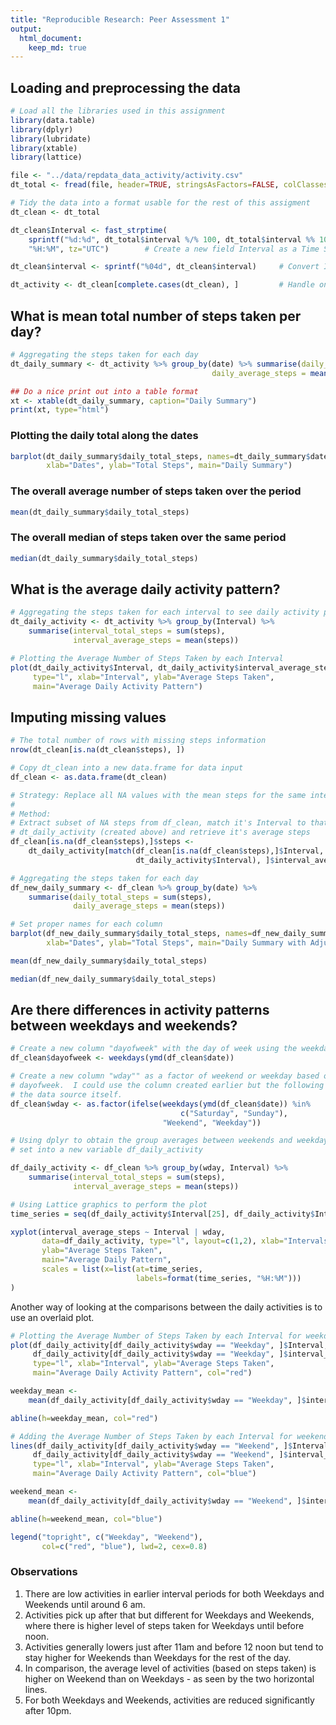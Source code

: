 ```yaml
---
title: "Reproducible Research: Peer Assessment 1"
output: 
  html_document:
    keep_md: true
---
```


## Loading and preprocessing the data

```r
# Load all the libraries used in this assignment
library(data.table)
library(dplyr)
library(lubridate)
library(xtable)
library(lattice)

file <- "../data/repdata_data_activity/activity.csv"
dt_total <- fread(file, header=TRUE, stringsAsFactors=FALSE, colClasses=c("integer","character","integer"))

# Tidy the data into a format usable for the rest of this assigment
dt_clean <- dt_total

dt_clean$Interval <- fast_strptime(
    sprintf("%d:%d", dt_total$interval %/% 100, dt_total$interval %% 100), 
    "%H:%M", tz="UTC")        # Create a new field Interval as a Time Series

dt_clean$interval <- sprintf("%04d", dt_clean$interval)     # Convert Interval into HHMM format

dt_activity <- dt_clean[complete.cases(dt_clean), ]         # Handle only complete cases

```

## What is mean total number of steps taken per day?
```r

# Aggregating the steps taken for each day
dt_daily_summary <- dt_activity %>% group_by(date) %>% summarise(daily_total_steps = sum(steps), 
                                             daily_average_steps = mean(steps))

```
```r
## Do a nice print out into a table format
xt <- xtable(dt_daily_summary, caption="Daily Summary")
print(xt, type="html")

```

### Plotting the daily total along the dates
```r

barplot(dt_daily_summary$daily_total_steps, names=dt_daily_summary$date, 
        xlab="Dates", ylab="Total Steps", main="Daily Summary")

```

### The overall average number of steps taken over the period
```r

mean(dt_daily_summary$daily_total_steps)

```

### The overall median of steps taken over the same period
```r

median(dt_daily_summary$daily_total_steps)

```

## What is the average daily activity pattern?
```r

# Aggregating the steps taken for each interval to see daily activity patterns
dt_daily_activity <- dt_activity %>% group_by(Interval) %>% 
    summarise(interval_total_steps = sum(steps), 
              interval_average_steps = mean(steps))

# Plotting the Average Number of Steps Taken by each Interval
plot(dt_daily_activity$Interval, dt_daily_activity$interval_average_steps,
     type="l", xlab="Interval", ylab="Average Steps Taken", 
     main="Average Daily Activity Pattern")

```

## Imputing missing values

```r

# The total number of rows with missing steps information
nrow(dt_clean[is.na(dt_clean$steps), ])

# Copy dt_clean into a new data.frame for data input
df_clean <- as.data.frame(dt_clean)

# Strategy: Replace all NA values with the mean steps for the same interval
# 
# Method:
# Extract subset of NA steps from df_clean, match it's Interval to that of
# dt_daily_activity (created above) and retrieve it's average steps
df_clean[is.na(df_clean$steps),]$steps <-
    dt_daily_activity[match(df_clean[is.na(df_clean$steps),]$Interval,
                            dt_daily_activity$Interval), ]$interval_average_steps

# Aggregating the steps taken for each day
df_new_daily_summary <- df_clean %>% group_by(date) %>% 
    summarise(daily_total_steps = sum(steps),
              daily_average_steps = mean(steps))

# Set proper names for each column
barplot(df_new_daily_summary$daily_total_steps, names=df_new_daily_summary$date, 
        xlab="Dates", ylab="Total Steps", main="Daily Summary with Adjustments")

mean(df_new_daily_summary$daily_total_steps)

median(df_new_daily_summary$daily_total_steps)

```
## Are there differences in activity patterns between weekdays and weekends?

``` r

# Create a new column "dayofweek" with the day of week using the weekdays() function
df_clean$dayofweek <- weekdays(ymd(df_clean$date))

# Create a new column "wday"" as a factor of weekend or weekday based on the 
# dayofweek.  I could use the column created earlier but the following uses
# the data source itself.
df_clean$wday <- as.factor(ifelse(weekdays(ymd(df_clean$date)) %in% 
                                      c("Saturday", "Sunday"), 
                                  "Weekend", "Weekday"))

# Using dplyr to obtain the group averages between weekends and weekdays and place the
# set into a new variable df_daily_activity

df_daily_activity <- df_clean %>% group_by(wday, Interval) %>% 
    summarise(interval_total_steps = sum(steps), 
              interval_average_steps = mean(steps))

# Using Lattice graphics to perform the plot
time_series = seq(df_daily_activity$Interval[25], df_daily_activity$Interval[288], by = "5 hours")

xyplot(interval_average_steps ~ Interval | wday, 
       data=df_daily_activity, type="l", layout=c(1,2), xlab="Intervals", 
       ylab="Average Steps Taken",
       main="Average Daily Pattern",
       scales = list(x=list(at=time_series, 
                            labels=format(time_series, "%H:%M")))
)

```

Another way of looking at the comparisons between the daily activities is to use an overlaid plot.

```r

# Plotting the Average Number of Steps Taken by each Interval for weekdays
plot(df_daily_activity[df_daily_activity$wday == "Weekday", ]$Interval, 
     df_daily_activity[df_daily_activity$wday == "Weekday", ]$interval_average_steps,
     type="l", xlab="Interval", ylab="Average Steps Taken", 
     main="Average Daily Activity Pattern", col="red")

weekday_mean <- 
    mean(df_daily_activity[df_daily_activity$wday == "Weekday", ]$interval_average_steps)

abline(h=weekday_mean, col="red")

# Adding the Average Number of Steps Taken by each Interval for weekends
lines(df_daily_activity[df_daily_activity$wday == "Weekend", ]$Interval, 
     df_daily_activity[df_daily_activity$wday == "Weekend", ]$interval_average_steps,
     type="l", xlab="Interval", ylab="Average Steps Taken", 
     main="Average Daily Activity Pattern", col="blue")

weekend_mean <- 
    mean(df_daily_activity[df_daily_activity$wday == "Weekend", ]$interval_average_steps)

abline(h=weekend_mean, col="blue")

legend("topright", c("Weekday", "Weekend"), 
       col=c("red", "blue"), lwd=2, cex=0.8)

```
  
### Observations
1.  There are low activities in earlier interval periods for both Weekdays and Weekends until around 6 am.  
2.  Activities pick up after that but different for Weekdays and Weekends, where there is higher level of steps taken for Weekdays until before noon.  
3.  Activities generally lowers just after 11am and before 12 noon but tend to stay higher for Weekends than Weekdays for the rest of the day.  
4.  In comparison, the average level of activities (based on steps taken) is higher on Weekend than on Weekdays - as seen by the two horizontal lines.
5.  For both Weekdays and Weekends, activities are reduced significantly after 10pm.  
